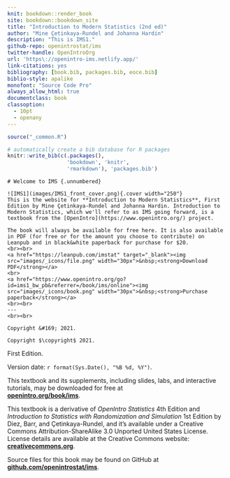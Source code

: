 ```yaml
---
knit: bookdown::render_book
site: bookdown::bookdown_site
title: "Introduction to Modern Statistics (2nd ed)"
author: "Mine Çetinkaya-Rundel and Johanna Hardin"
description: "This is IMS1."
github-repo: openintrostat/ims
twitter-handle: OpenIntroOrg
url: 'https\://openintro-ims.netlify.app/'
link-citations: yes
bibliography: [book.bib, packages.bib, eoce.bib]
biblio-style: apalike
monofont: "Source Code Pro"
always_allow_html: true
documentclass: book
classoption: 
  - 10pt
  - openany
---
```


```r
source("_common.R")
```

```r
# automatically create a bib database for R packages
knitr::write_bib(c(.packages(), 
                   'bookdown', 'knitr', 
                   'rmarkdown'), 'packages.bib')
```

::: {.welcome}
```asis
# Welcome to IMS {.unnumbered}
```

\chapter*{}

\vfill

```asis
![IMS1](images/IMS1_front_cover.png){.cover width="250"}
This is the website for **Introduction to Modern Statistics**, First Edition by Mine Çetinkaya-Rundel and Johanna Hardin. Introduction to Modern Statistics, which we'll refer to as IMS going forward, is a textbook from the [OpenIntro](https://www.openintro.org/) project.

The book will always be available for free here. It is also available in PDF (for free or for the amount you choose to contribute) on Leanpub and in black&white paperback for purchase for $20.
<br><br>
<a href="https://leanpub.com/imstat" target="_blank"><img src="images/_icons/file.png" width="30px">&nbsp;<strong>Download PDF</strong></a>
<br>
<a href="https://www.openintro.org/go?id=ims1_bw_pb&referrer=/book/ims/online"><img src="images/_icons/book.png" width="30px">&nbsp;<strong>Purchase paperback</strong></a>
<br><br>
---
<br><br>
```

```asis
Copyright &#169; 2021.
```

```asis
Copyright $\copyright$ 2021.
```

First Edition.

Version date: `r format(Sys.Date(), "%B %d, %Y")`.

This textbook and its supplements, including slides, labs, and interactive tutorials, may be downloaded for free at\
[**openintro.org/book/ims**](http://openintro.org/book/ims).

This textbook is a derivative of *OpenIntro Statistics* 4th Edition and *Introduction to Statistics with Randomization and Simulation* 1st Edition by Diez, Barr, and Çetinkaya-Rundel, and it's available under a Creative Commons Attribution-ShareAlike 3.0 Unported United States License.
License details are available at the Creative Commons website:\
[**creativecommons.org**](https://www.openintro.org/go/?id=creativecommons_org&referrer=ims1_pdf).

Source files for this book may be found on GitHub at\
[**github.com/openintrostat/ims**](https://github.com/openintrostat/ims).
:::
